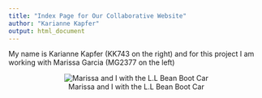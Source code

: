 ```yaml
---
title: "Index Page for Our Collaborative Website"
author: "Karianne Kapfer"
output: html_document
---
```



My name is Karianne Kapfer (KK743 on the right) and for this project I am working with Marissa Garcia (MG2377 on the left)

<center>

![Marissa and I with the L.L Bean Boot Car](C:/Users/Karianne Kapfer/Desktop/GitHub/assignment-3-kk743/cuties.jpg)

</center>